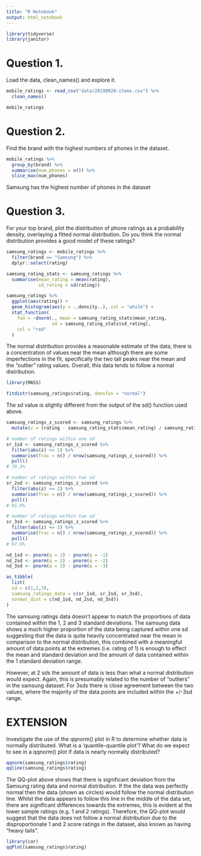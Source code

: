 ```yaml
---
title: "R Notebook"
output: html_notebook
---
```


```r

library(tidyverse)
library(janitor)

```
# Question 1.
Load the data, clean_names() and explore it.
```r

mobile_ratings <- read_csv("data/20190928-items.csv") %>% 
  clean_names()

mobile_ratings
```

# Question 2.
Find the brand with the highest numbers of phones in the dataset.

```r

mobile_ratings %>% 
  group_by(brand) %>% 
  summarise(num_phones = n()) %>% 
  slice_max(num_phones)

```
Samsung has the highest number of phones in the dataset

# Question 3.
For your top brand, plot the distribution of phone ratings as a probability density, overlaying a fitted normal distribution. Do you think the normal distribution provides a good model of these ratings?

```r

samsung_ratings <- mobile_ratings %>% 
  filter(brand == "Samsung") %>% 
  dplyr::select(rating)

samsung_rating_stats <- samsung_ratings %>% 
  summarise(mean_rating = mean(rating),
            sd_rating = sd(rating))

samsung_ratings %>% 
  ggplot(aes(rating)) +
  geom_histogram(aes(y = ..density..), col = "white") +
  stat_function(
    fun = ~dnorm(., mean = samsung_rating_stats$mean_rating,
                 sd = samsung_rating_stats$sd_rating),
    col = "red"
  )

```
The normal distribution provides a reasonable estimate of the data, there is a concentration of values near the mean although there are some imperfections in the fit, specifically the two tall peaks near the mean and the "outlier" rating values. Overall, this data tends to follow a normal distribution.


```r

library(MASS)

fitdistr(samsung_ratings$rating, densfun = "normal")

```
The sd value is slightly different from the output of the sd() function used above.

```r

samsung_ratings_z_scored <- samsung_ratings %>% 
  mutate(z = (rating - samsung_rating_stats$mean_rating) / samsung_rating_stats$sd_rating)

# number of ratings within one sd
sr_1sd <- samsung_ratings_z_scored %>% 
  filter(abs(z) <= 1) %>% 
  summarise(frac = n() / nrow(samsung_ratings_z_scored)) %>%
  pull()
# 79.3%

# number of ratings within two sd
sr_2sd <- samsung_ratings_z_scored %>% 
  filter(abs(z) <= 2) %>% 
  summarise(frac = n() / nrow(samsung_ratings_z_scored)) %>%
  pull()
# 91.9%

# number of ratings within two sd
sr_3sd <- samsung_ratings_z_scored %>% 
  filter(abs(z) <= 3) %>% 
  summarise(frac = n() / nrow(samsung_ratings_z_scored)) %>%
  pull()
# 97.9%


```

```r

nd_1sd <- pnorm(q = 1) - pnorm(q = -1)
nd_2sd <- pnorm(q = 2) - pnorm(q = -2)
nd_3sd <- pnorm(q = 2) - pnorm(q = -3)
```

```r

as_tibble(
  list(
  sd = c(1,2,3),
  samsung_ratings_data = c(sr_1sd, sr_2sd, sr_3sd),
  normal_dist = c(nd_1sd, nd_2sd, nd_3sd))
)

```
The samsung ratings data doesn't appear to match the proportions of data 
contained within the 1, 2 and 3 standard deviations. The samsung data shows a 
much higher proportion of the data being captured within one sd suggesting that
the data is quite heavily concentrated near the mean in comparison to the normal
distribution, this combined with a meaningful amount of data points at the 
extremes (i.e. rating of 1) is enough to effect the mean and standard deviation
and the amount of data contained within the 1 standard deviation range.

However, at 2 sds the amount of data is less than what a normal distribution 
would expect. Again, this is presumably related to the number of "outliers" in 
the samsung dataset. For 3sds there is close agreement between the two values, 
where the majority of the data points are included within the +/-3sd range.

# EXTENSION
Investigate the use of the qqnorm() plot in R to determine whether data is normally distributed. What is a ‘quantile-quantile plot’? What do we expect to see in a qqnorm() plot if data is nearly normally distributed?

```r

qqnorm(samsung_ratings$rating)
qqline(samsung_ratings$rating)

```
The QQ-plot above shows that there is significant deviation from the Samsung
rating data and normal distribution. If the the data was perfectly normal then
the data (shown as circles) would follow the normal distribution line. Whilst 
the data appears to follow this line in the middle of the data set, there are 
significant differences towards the extremes, this is evident at the lower
sample ratings (e.g. 1 and 2 ratings). Therefore, the QQ-plot would suggest that
the data does not follow a normal distribution due to the disproportionate 1 and
2 score ratings in the dataset, also known as having "heavy tails".

```r

library(car)
qqPlot(samsung_ratings$rating)

```

